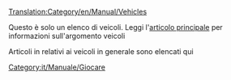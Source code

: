 [[Translation:Category/en/Manual/Vehicles]]

Questo è solo un elenco di veicoli. Leggi l'[[it/Manuale/Veicoli|articolo principale]] per informazioni sull'argomento veicoli

Articoli in relativi ai veicoli in generale sono elencati qui

[[Category:it/Manuale/Giocare]]